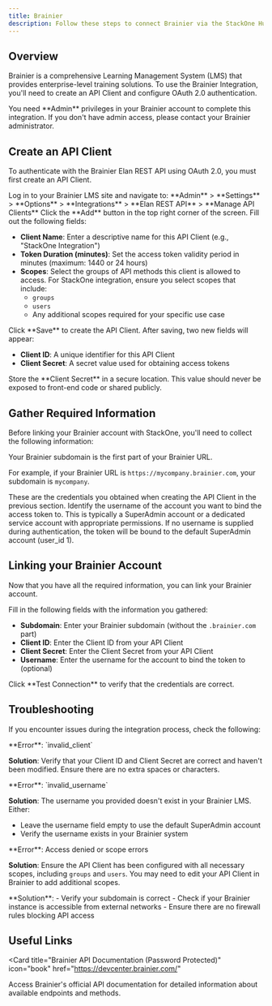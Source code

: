 ```yaml
---
title: Brainier
description: Follow these steps to connect Brainier via the StackOne Hub successfully.
---
```



## Overview

Brainier is a comprehensive Learning Management System (LMS) that provides enterprise-level training solutions. To use the Brainier Integration, you'll need to create an API Client and configure OAuth 2.0 authentication.

<Warning>
You need **Admin** privileges in your Brainier account to complete this integration. If you don't have admin access, please contact your Brainier administrator.
</Warning>

## Create an API Client

To authenticate with the Brainier Elan REST API using OAuth 2.0, you must first create an API Client.

<Steps>

<Step title="Access API Client Management">
Log in to your Brainier LMS site and navigate to:
**Admin** > **Settings** > **Options** > **Integrations** > **Elan REST API** > **Manage API Clients**
</Step>

<Step title="Create New API Client">
Click the **Add** button in the top right corner of the screen.
</Step>

<Step title="Configure API Client Settings">
Fill out the following fields:

- **Client Name**: Enter a descriptive name for this API Client (e.g., "StackOne Integration")
- **Token Duration (minutes)**: Set the access token validity period in minutes (maximum: 1440 or 24 hours)
- **Scopes**: Select the groups of API methods this client is allowed to access. For StackOne integration, ensure you select scopes that include:
  - `groups`
  - `users`
  - Any additional scopes required for your specific use case
</Step>

<Step title="Save and Retrieve Credentials">
Click **Save** to create the API Client. After saving, two new fields will appear:

- **Client ID**: A unique identifier for this API Client
- **Client Secret**: A secret value used for obtaining access tokens

<Warning>
Store the **Client Secret** in a secure location. This value should never be exposed to front-end code or shared publicly.
</Warning>
</Step>

</Steps>

## Gather Required Information

Before linking your Brainier account with StackOne, you'll need to collect the following information:

<Steps>

<Step title="Subdomain">
Your Brainier subdomain is the first part of your Brainier URL.

For example, if your Brainier URL is `https://mycompany.brainier.com`, your subdomain is `mycompany`.
</Step>

<Step title="Client ID and Client Secret">
These are the credentials you obtained when creating the API Client in the previous section.
</Step>

<Step title="Username">
Identify the username of the account you want to bind the access token to. This is typically a SuperAdmin account or a dedicated service account with appropriate permissions.

<Note>
If no username is supplied during authentication, the token will be bound to the default SuperAdmin account (user_id 1).
</Note>
</Step>

</Steps>

## Linking your Brainier Account

Now that you have all the required information, you can link your Brainier account.

<Steps>
<Step title="Enter Connection Details">
Fill in the following fields with the information you gathered:

- **Subdomain**: Enter your Brainier subdomain (without the `.brainier.com` part)
- **Client ID**: Enter the Client ID from your API Client
- **Client Secret**: Enter the Client Secret from your API Client
- **Username**: Enter the username for the account to bind the token to (optional)
</Step>

<Step title="Test and Save">
Click **Test Connection** to verify that the credentials are correct.
</Step>

</Steps>

## Troubleshooting

If you encounter issues during the integration process, check the following:

<Steps>

<Step title="Invalid Credentials">
**Error**: `invalid_client`

**Solution**: Verify that your Client ID and Client Secret are correct and haven't been modified. Ensure there are no extra spaces or characters.
</Step>

<Step title="Invalid Username">
**Error**: `invalid_username`

**Solution**: The username you provided doesn't exist in your Brainier LMS. Either:
- Leave the username field empty to use the default SuperAdmin account
- Verify the username exists in your Brainier system
</Step>

<Step title="Insufficient Permissions">
**Error**: Access denied or scope errors

**Solution**: Ensure the API Client has been configured with all necessary scopes, including `groups` and `users`. You may need to edit your API Client in Brainier to add additional scopes.
</Step>

<Step title="Connection Timeout">
**Solution**: 
- Verify your subdomain is correct
- Check if your Brainier instance is accessible from external networks
- Ensure there are no firewall rules blocking API access
</Step>

</Steps>

## Useful Links

<Card
  title="Brainier API Documentation (Password Protected)"
  icon="book"
  href="https://devcenter.brainier.com/"
>
  Access Brainier's official API documentation for detailed information about available endpoints and methods.
</Card>
<IntegrationFooter />